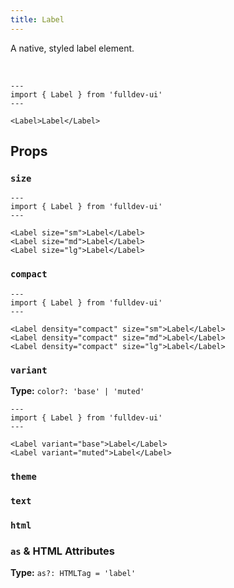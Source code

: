 ```yaml
---
title: Label
---
```



A native, styled label element.

<br />

```astro live
---
import { Label } from 'fulldev-ui'
---

<Label>Label</Label>
```

## Props

### `size`

<SizeProp />

```astro live
---
import { Label } from 'fulldev-ui'
---

<Label size="sm">Label</Label>
<Label size="md">Label</Label>
<Label size="lg">Label</Label>
```

### `compact`

<CompactProp />

```astro live
---
import { Label } from 'fulldev-ui'
---

<Label density="compact" size="sm">Label</Label>
<Label density="compact" size="md">Label</Label>
<Label density="compact" size="lg">Label</Label>
```

### `variant`

**Type:** `color?: 'base' | 'muted'`

<VariantProp />

```astro live
---
import { Label } from 'fulldev-ui'
---

<Label variant="base">Label</Label>
<Label variant="muted">Label</Label>
```

### `theme`

<ThemeProp />

### `text`

<TextProp />

### `html`

<HtmlProp />

### `as` & HTML Attributes

**Type:** `as?: HTMLTag = 'label'`

<AsProp />
